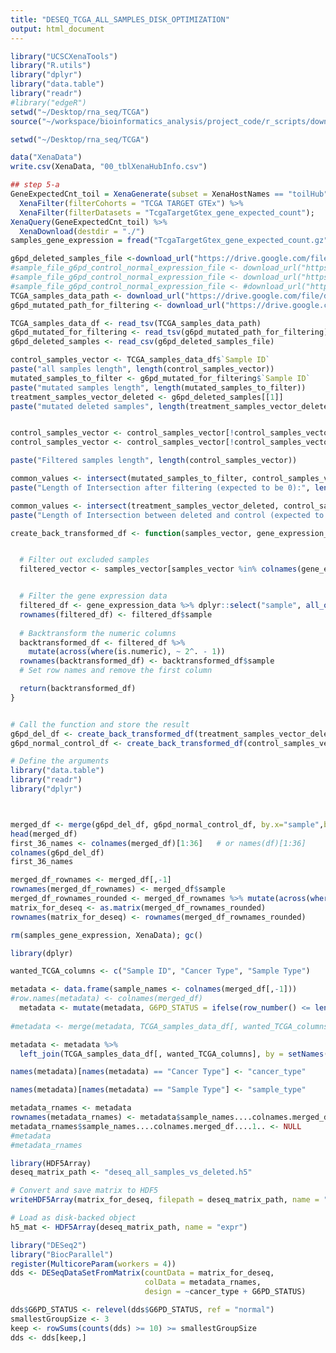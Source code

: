 ```yaml
---
title: "DESEQ_TCGA_ALL_SAMPLES_DISK_OPTIMIZATION"
output: html_document
---
```


```r
library("UCSCXenaTools")
library("R.utils")
library("dplyr")
library("data.table")
library("readr")
#library("edgeR")
setwd("~/Desktop/rna_seq/TCGA")
source("~/workspace/bioinformatics_analysis/project_code/r_scripts/download_data.R")


```


```r
setwd("~/Desktop/rna_seq/TCGA")

data("XenaData")
write.csv(XenaData, "00_tblXenaHubInfo.csv")

## step 5-a
GeneExpectedCnt_toil = XenaGenerate(subset = XenaHostNames == "toilHub") %>% 
  XenaFilter(filterCohorts = "TCGA TARGET GTEx") %>%
  XenaFilter(filterDatasets = "TcgaTargetGtex_gene_expected_count");
XenaQuery(GeneExpectedCnt_toil) %>%
  XenaDownload(destdir = "./")
samples_gene_expression = fread("TcgaTargetGtex_gene_expected_count.gz");
```

```r
g6pd_deleted_samples_file <-download_url("https://drive.google.com/file/d/1BxjcimPvrUOFOzLLbkwWc0fqyQGOLyju") #deleted samples
#sample_file_g6pd_control_normal_expression_file <- download_url("https://drive.google.com/file/d/1oRrh-GFLyv9J7lu2xChizBLKYMjHadu1") # 200 samples ctr
#sample_file_g6pd_control_normal_expression_file <- download_url("https://drive.google.com/file/d/18Io0Je293DopXAmz163wsALnf17UBxsu") # 2000 middle expression g6pd normal
#sample_file_g6pd_control_normal_expression_file <- #download_url("https://drive.google.com/file/d/1VpjKXenSSWBewblp2GH7FWTV9n0ftwJB")#G6PD_normal_cancer_type_based_selection_not_metastatic.csv (~1400 samples)
TCGA_samples_data_path <- download_url("https://drive.google.com/file/d/1ELYxyn6lnF__Pc7YX2NtiitwWCCZNq-n", type="tsv")
g6pd_mutated_path_for_filtering <- download_url("https://drive.google.com/file/d/1wLxQFgHJ1aW-r-jTnXV7btngA1Bcpm3C", type="tsv")#deleted and mutated samples together

```

```r
TCGA_samples_data_df <- read_tsv(TCGA_samples_data_path)
g6pd_mutated_for_filtering <- read_tsv(g6pd_mutated_path_for_filtering)
g6pd_deleted_samples <- read_csv(g6pd_deleted_samples_file)
```
```r
control_samples_vector <- TCGA_samples_data_df$`Sample ID`
paste("all samples length", length(control_samples_vector))
mutated_samples_to_filter <- g6pd_mutated_for_filtering$`Sample ID`
paste("mutated samples length", length(mutated_samples_to_filter))
treatment_samples_vector_deleted <- g6pd_deleted_samples[[1]]
paste("mutated deleted samples", length(treatment_samples_vector_deleted))


control_samples_vector <- control_samples_vector[!control_samples_vector %in% mutated_samples_to_filter]
control_samples_vector <- control_samples_vector[!control_samples_vector %in% treatment_samples_vector_deleted]

paste("Filtered samples length", length(control_samples_vector))

common_values <- intersect(mutated_samples_to_filter, control_samples_vector)
paste("Length of Intersection after filtering (expected to be 0):", length(common_values))

common_values <- intersect(treatment_samples_vector_deleted, control_samples_vector)
paste("Length of Intersection between deleted and control (expected to be 0):", length(common_values))

```


```r
create_back_transformed_df <- function(samples_vector, gene_expression_data) {


  # Filter out excluded samples
  filtered_vector <- samples_vector[samples_vector %in% colnames(gene_expression_data)]


  # Filter the gene expression data
  filtered_df <- gene_expression_data %>% dplyr::select("sample", all_of(filtered_vector))
  rownames(filtered_df) <- filtered_df$sample
  
  # Backtransform the numeric columns
  backtransformed_df <- filtered_df %>%
    mutate(across(where(is.numeric), ~ 2^. - 1))
  rownames(backtransformed_df) <- backtransformed_df$sample
  # Set row names and remove the first column

  return(backtransformed_df)
}


# Call the function and store the result
g6pd_del_df <- create_back_transformed_df(treatment_samples_vector_deleted, samples_gene_expression)
g6pd_normal_control_df <- create_back_transformed_df(control_samples_vector, samples_gene_expression)

```

```r
# Define the arguments
library("data.table")
library("readr")
library("dplyr")



merged_df <- merge(g6pd_del_df, g6pd_normal_control_df, by.x="sample",by.y = "sample")
head(merged_df)
first_36_names <- colnames(merged_df)[1:36]   # or names(df)[1:36]
colnames(g6pd_del_df)
first_36_names
```
```r
merged_df_rownames <- merged_df[,-1]
rownames(merged_df_rownames) <- merged_df$sample
merged_df_rownames_rounded <- merged_df_rownames %>% mutate(across(where(is.numeric), round, digits = 0))
matrix_for_deseq <- as.matrix(merged_df_rownames_rounded)
rownames(matrix_for_deseq) <- rownames(merged_df_rownames_rounded)
```

```r
rm(samples_gene_expression, XenaData); gc()
```

```r
library(dplyr)

wanted_TCGA_columns <- c("Sample ID", "Cancer Type", "Sample Type")

metadata <- data.frame(sample_names <- colnames(merged_df[,-1]))
#row.names(metadata) <- colnames(merged_df)
  metadata <- mutate(metadata, G6PD_STATUS = ifelse(row_number() <= length(g6pd_del_df[,-1]), "del", "normal"))
  
#metadata <- merge(metadata, TCGA_samples_data_df[, wanted_TCGA_columns], by.x = names(metadata)[1], by.y = "Sample ID", all.x = TRUE)

metadata <- metadata %>%
  left_join(TCGA_samples_data_df[, wanted_TCGA_columns], by = setNames("Sample ID", names(metadata)[1]))

names(metadata)[names(metadata) == "Cancer Type"] <- "cancer_type"

names(metadata)[names(metadata) == "Sample Type"] <- "sample_type"

metadata_rnames <- metadata
rownames(metadata_rnames) <- metadata$sample_names....colnames.merged_df
metadata_rnames$sample_names....colnames.merged_df....1.. <- NULL
#metadata
#metadata_rnames
```

```r
library(HDF5Array)
deseq_matrix_path <- "deseq_all_samples_vs_deleted.h5"

# Convert and save matrix to HDF5
writeHDF5Array(matrix_for_deseq, filepath = deseq_matrix_path, name = "expr")

# Load as disk-backed object
h5_mat <- HDF5Array(deseq_matrix_path, name = "expr")

```
```r
library("DESeq2")
library("BiocParallel")
register(MulticoreParam(workers = 4)) 
dds <- DESeqDataSetFromMatrix(countData = matrix_for_deseq,
                              colData = metadata_rnames,
                              design = ~cancer_type + G6PD_STATUS)

dds$G6PD_STATUS <- relevel(dds$G6PD_STATUS, ref = "normal")
smallestGroupSize <- 3
keep <- rowSums(counts(dds) >= 10) >= smallestGroupSize
dds <- dds[keep,]
```

